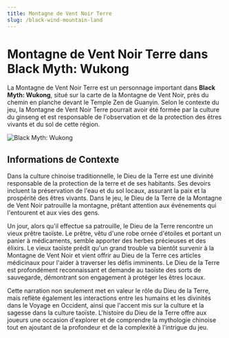 ```yaml
---
title: Montagne de Vent Noir Terre
slug: /black-wind-mountain-land
---
```


# Montagne de Vent Noir Terre dans Black Myth: Wukong

La Montagne de Vent Noir Terre est un personnage important dans **Black Myth: Wukong**, situé sur la carte de la Montagne de Vent Noir, près du chemin en planche devant le Temple Zen de Guanyin. Selon le contexte du jeu, la Montagne de Vent Noir Terre pourrait avoir été formée par la culture du ginseng et est responsable de l'observation et de la protection des êtres vivants et du sol de cette région.

<img src="https://image.informedainews.com/hfstd.jpeg" alt="Black Myth: Wukong"/>

## Informations de Contexte

Dans la culture chinoise traditionnelle, le Dieu de la Terre est une divinité responsable de la protection de la terre et de ses habitants. Ses devoirs incluent la préservation de l'eau et du sol locaux, assurant la paix et la prospérité des êtres vivants. Dans le jeu, le Dieu de la Terre de la Montagne de Vent Noir patrouille la montagne, prêtant attention aux événements qui l'entourent et aux vies des gens.

Un jour, alors qu'il effectue sa patrouille, le Dieu de la Terre rencontre un vieux prêtre taoïste. Le prêtre, vêtu d'une robe ornée d'étoiles et portant un panier à médicaments, semble apporter des herbes précieuses et des élixirs. Le vieux taoïste prédit qu'un grand trouble va bientôt survenir à la Montagne de Vent Noir et vient offrir au Dieu de la Terre ces articles médicinaux pour l'aider à traverser les défis imminents. Le Dieu de la Terre est profondément reconnaissant et demande au taoïste des sorts de sauvegarde, démontrant son engagement à protéger les êtres locaux.

Cette narration non seulement met en valeur le rôle du Dieu de la Terre, mais reflète également les interactions entre les humains et les divinités dans le Voyage en Occident, ainsi que l'accent mis sur la culture et la sagesse dans la culture taoïste. L'histoire du Dieu de la Terre offre aux joueurs une occasion d'explorer et de comprendre la mythologie chinoise tout en ajoutant de la profondeur et de la complexité à l'intrigue du jeu.